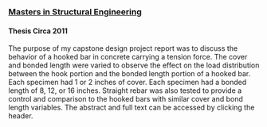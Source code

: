 ### [Masters in Structural Engineering](/masters-in-structural-engineering-thesis/)
#### Thesis Circa 2011

The purpose of my capstone design project report was to discuss the
behavior of a hooked bar in concrete carrying a tension force. The cover
and bonded length were varied to observe the effect on the load
distribution between the hook portion and the bonded length portion of a
hooked bar. Each specimen had 1 or 2 inches of cover. Each specimen had
a bonded length of 8, 12, or 16 inches. Straight rebar was also tested
to provide a control and comparison to the hooked bars with similar
cover and bond length variables. The abstract and full text can be
accessed by clicking the header.
